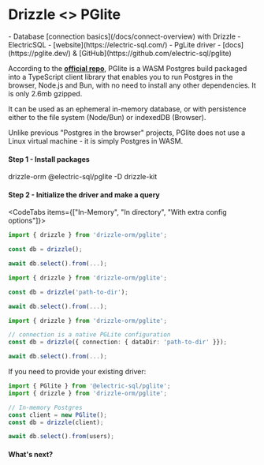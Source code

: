 
# Drizzle \<\> PGlite

<Prerequisites>
- Database [connection basics](/docs/connect-overview) with Drizzle
- ElectricSQL - [website](https://electric-sql.com/)
- PgLite driver - [docs](https://pglite.dev/) & [GitHub](https://github.com/electric-sql/pglite)
</Prerequisites>

According to the **[official repo](https://github.com/electric-sql/pglite)**, PGlite is a WASM Postgres build packaged into a TypeScript client library that enables you to run Postgres in the browser, Node.js and Bun, with no need to install any other dependencies. It is only 2.6mb gzipped.

It can be used as an ephemeral in-memory database, or with persistence either to the file system (Node/Bun) or indexedDB (Browser).

Unlike previous "Postgres in the browser" projects, PGlite does not use a Linux virtual machine - it is simply Postgres in WASM.

#### Step 1 - Install packages

<Npm>
drizzle-orm @electric-sql/pglite
-D drizzle-kit
</Npm>

#### Step 2 - Initialize the driver and make a query
<CodeTabs items={["In-Memory", "In directory", "With extra config options"]}>
```typescript copy"
import { drizzle } from 'drizzle-orm/pglite';

const db = drizzle();

await db.select().from(...);
```
```typescript copy"
import { drizzle } from 'drizzle-orm/pglite';

const db = drizzle('path-to-dir');

await db.select().from(...);
```
```typescript copy"
import { drizzle } from 'drizzle-orm/pglite';

// connection is a native PGLite configuration
const db = drizzle({ connection: { dataDir: 'path-to-dir' }});

await db.select().from(...);
```
</CodeTabs>

If you need to provide your existing driver:

```typescript copy"
import { PGlite } from '@electric-sql/pglite';
import { drizzle } from 'drizzle-orm/pglite';

// In-memory Postgres
const client = new PGlite();
const db = drizzle(client);

await db.select().from(users);
```

#### What's next?

<WhatsNextPostgres/>
